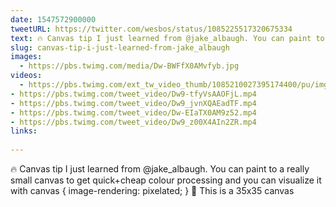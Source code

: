 ```yaml
---
date: 1547572900000
tweetURL: https://twitter.com/wesbos/status/1085225517320675334
text: 🔥 Canvas tip I just learned from @jake_albaugh. You can paint to a really small canvas to get quick+cheap colour processing and you can visualize it with canvas { image-rendering: pixelated; } 🤯 This is a 35x35 canvas 
slug: canvas-tip-i-just-learned-from-jake_albaugh
images:
  - https://pbs.twimg.com/media/Dw-BWFfX0AMvfyb.jpg
videos:
  - https://pbs.twimg.com/ext_tw_video_thumb/1085210027395174400/pu/img/Z9nup1D51RxL1ziP.mp4
- https://pbs.twimg.com/tweet_video/Dw9-tfyVsAAOFjL.mp4
- https://pbs.twimg.com/tweet_video/Dw9_jvnXQAEadTF.mp4
- https://pbs.twimg.com/tweet_video/Dw-EIaTX0AM9z52.mp4
- https://pbs.twimg.com/tweet_video/Dw9_z00X4AIn2ZR.mp4
links:
  
---
```

🔥 Canvas tip I just learned from @jake_albaugh. You can paint to a really small canvas to get quick+cheap colour processing and you can visualize it with canvas { image-rendering: pixelated; } 🤯 This is a 35x35 canvas
